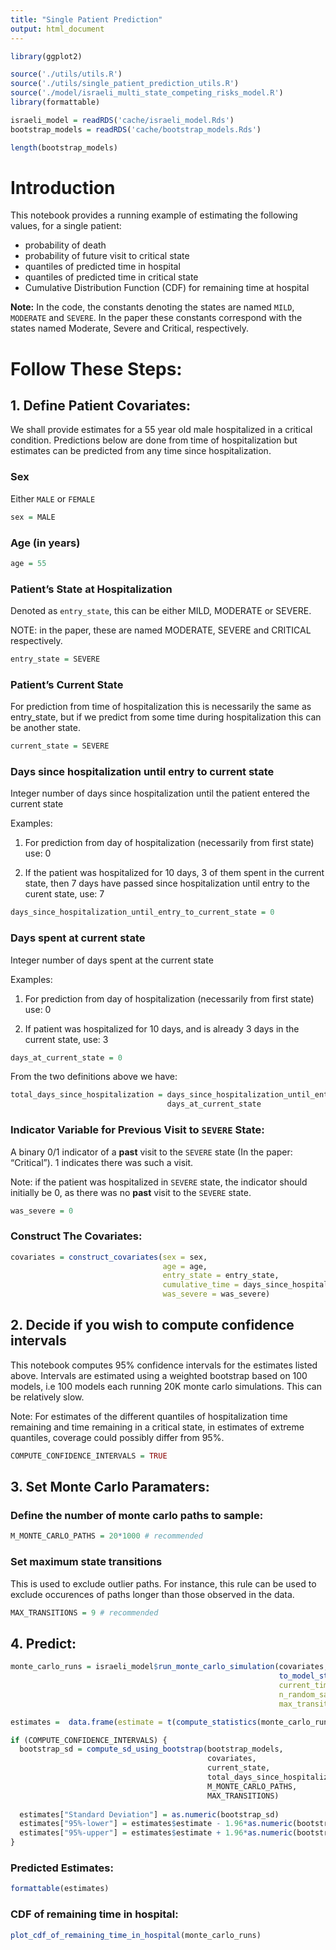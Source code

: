 ```yaml
---
title: "Single Patient Prediction"
output: html_document
---
```



```r
library(ggplot2)

source('./utils/utils.R')
source('./utils/single_patient_prediction_utils.R')
source('./model/israeli_multi_state_competing_risks_model.R')
library(formattable)

israeli_model = readRDS('cache/israeli_model.Rds')
bootstrap_models = readRDS('cache/bootstrap_models.Rds')

length(bootstrap_models)
```


# Introduction

This notebook provides a running example of estimating the following values, for a single patient: 

  * probability of death
  * probability of future visit to critical state
  * quantiles of predicted time in hospital
  * quantiles of predicted time in critical state
  * Cumulative Distribution Function (CDF) for remaining time at hospital

**Note:** In the code, the constants denoting the states are named `MILD`, `MODERATE` and `SEVERE`. In the paper these constants correspond with the states named Moderate, Severe and Critical, respectively.

# Follow These Steps:

## 1. Define Patient Covariates:

We shall provide estimates for a 55 year old male hospitalized in a critical condition. Predictions below are done from time of hospitalization but estimates can be predicted from any time since hospitalization.


### Sex

Either `MALE` or `FEMALE`

```r
sex = MALE
```

### Age (in years)

```r
age = 55
```


### Patient's State at Hospitalization

Denoted as `entry_state`, this can be either MILD, MODERATE or SEVERE.

NOTE: in the paper, these are named MODERATE, SEVERE and CRITICAL respectively.

```r
entry_state = SEVERE
```


### Patient's Current State

For prediction from time of hospitalization this is necessarily the same as entry_state, but if we predict from some time during hospitalization this can be another state.

```r
current_state = SEVERE
```


### Days since hospitalization until entry to current state

Integer number of days since hospitalization until the patient entered the current state

Examples:

 1. For prediction from day of hospitalization (necessarily from first state) use: 0
 
 2. If the patient was hospitalized for 10 days, 3 of them spent in the current state, then 7 days have passed since hospitalization until entry to the curent state, use: 7

```r
days_since_hospitalization_until_entry_to_current_state = 0
```

### Days spent at current state

Integer number of days spent at the current state

Examples:

  1. For prediction from day of hospitalization (necessarily from first state) use: 0
  
  2. If patient was hospitalized for 10 days, and is already 3 days in the current state, use: 3

```r
days_at_current_state = 0
```

From the two definitions above we have:

```r
total_days_since_hospitalization = days_since_hospitalization_until_entry_to_current_state + 
                                   days_at_current_state
```


### Indicator Variable for Previous Visit to `SEVERE` State:

A binary 0/1 indicator of a **past** visit to the `SEVERE` state (In the paper: "Critical"). 1 indicates there was such a visit. 

Note: if the patient was hospitalized in `SEVERE` state, the indicator should initially be 0, as there was no **past** visit to the `SEVERE` state.

```r
was_severe = 0
```



### Construct The Covariates:

```r
covariates = construct_covariates(sex = sex,
                                  age = age,
                                  entry_state = entry_state,
                                  cumulative_time = days_since_hospitalization_until_entry_to_current_state,
                                  was_severe = was_severe)
```



## 2. Decide if you wish to compute confidence intervals 

This notebook computes 95% confidence intervals for the estimates listed above. Intervals are estimated using a weighted bootstrap based on 100 models, i.e 100 models each running 20K monte carlo simulations. This can be relatively slow.

Note: For estimates of the different quantiles of hospitalization time remaining and time remaining in a critical state, in estimates of extreme quantiles, coverage could possibly differ from 95%.

```r
COMPUTE_CONFIDENCE_INTERVALS = TRUE
```


## 3. Set Monte Carlo Paramaters:


### Define the number of monte carlo paths to sample:

```r
M_MONTE_CARLO_PATHS = 20*1000 # recommended
```


### Set maximum state transitions

This is used to exclude outlier paths. For instance, this rule can be used to exclude occurences of paths longer than those observed in the data.

```r
MAX_TRANSITIONS = 9 # recommended
```


## 4. Predict:

```r
monte_carlo_runs = israeli_model$run_monte_carlo_simulation(covariates, 
                                                            to_model_state(current_state), # model uses a merged moderate/mild state
                                                            current_time = total_days_since_hospitalization,
                                                            n_random_samples = M_MONTE_CARLO_PATHS,
                                                            max_transitions = MAX_TRANSITIONS)

estimates =  data.frame(estimate = t(compute_statistics(monte_carlo_runs)))

if (COMPUTE_CONFIDENCE_INTERVALS) {
  bootstrap_sd = compute_sd_using_bootstrap(bootstrap_models,
                                            covariates, 
                                            current_state,
                                            total_days_since_hospitalization, 
                                            M_MONTE_CARLO_PATHS, 
                                            MAX_TRANSITIONS)
  
  estimates["Standard Deviation"] = as.numeric(bootstrap_sd)
  estimates["95%-lower"] = estimates$estimate - 1.96*as.numeric(bootstrap_sd)
  estimates["95%-upper"] = estimates$estimate + 1.96*as.numeric(bootstrap_sd)
}
```

### Predicted Estimates:

```r
formattable(estimates)
```

### CDF of remaining time in hospital:

```r
plot_cdf_of_remaining_time_in_hospital(monte_carlo_runs)
```

